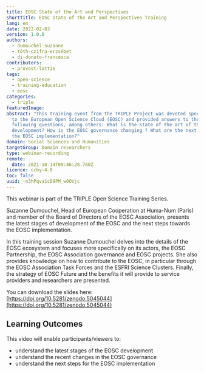 ```yaml
---
title: EOSC State of the Art and Perspectives
shortTitle: EOSC State of the Art and Perspectives Training
lang: en
date: 2022-02-03
version: 1.0.0
authors:
  - dumouchel-suzanne
  - tóth-czifra-erzsébet
  - di-donato-francesca
contributors:
  - provost-lottie
tags:
  - open-science
  - training-education
  - eosc
categories:
  - triple
featuredImage:
abstract: "This training event from the TRIPLE Project was devoted specifically
  to the European Open Science Cloud (EOSC) and provided answers to the
  following questions, among others: What is the state of the art of the EOSC
  development? How is the EOSC governance changing ? What are the next steps for
  the EOSC implementation?"
domain: Social Sciences and Humanities
targetGroup: Domain researchers
type: webinar-recording
remote:
  date: 2021-10-14T09:46:28.760Z
licence: ccby-4.0
toc: false
uuid: -n3hPqva1cD9PM_w0OVjc
---
```

This webinar is part of the TRIPLE Open Science Training Series.

Suzanne Dumouchel, Head of European Cooperation at Huma-Num (Paris) and member of the Board of Directors of the EOSC Association, presents the latest stages of development of the EOSC and  the next steps towards the EOSC implementation. 

In this training session Suzanne Dumouchel delves into the details of the EOSC ecosystem and focuses more specifically on its actors, the EOSC Partnership, the EOSC Association governance and EOSC projects. She also provides knowledge on how to contribute to the EOSC, in particular through the EOSC Association Task Forces and the ESFRI Science Clusters. Finally, the strategy of EOSC Future and the benefits it will provide to service providers and researchers are presented.

You can download the slides here: [https://doi.org/10.5281/zenodo.5045044](https://doi.org/10.5281/zenodo.5045044)

## Learning Outcomes

This video will enable participants/viewers to: 

- understand the latest stages of the EOSC development
- understand the recent changes in the EOSC governance
- understand the next steps for the EOSC implementation

<VideoCard provider="youtube" id="unM72WN4X8g" title="EOSC - State of the Art and Perspectives" subtitle="Click here to view" image="images/capture-d’écran-2021-09-29-à-16.02.33.png" />
